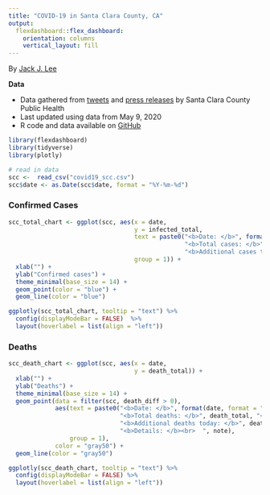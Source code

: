```yaml
---
title: "COVID-19 in Santa Clara County, CA"
output:
  flexdashboard::flex_dashboard:
    orientation: columns
    vertical_layout: fill
---
```


By [Jack J. Lee](https://www.jackjleescience.com)

**Data**

* Data gathered from [tweets](https://twitter.com/HealthySCC) and [press releases](https://www.sccgov.org/sites/phd/news/Pages/newsroom.aspx) by Santa Clara County Public Health
* Last updated using data from May 9, 2020
* R code and data available on [GitHub](https://github.com/jackjlee/covid19_scc)


```r
library(flexdashboard)
library(tidyverse)
library(plotly)

# read in data
scc <-  read_csv("covid19_scc.csv")
scc$date <- as.Date(scc$date, format = "%Y-%m-%d")

```

### Confirmed Cases
```r
scc_total_chart <- ggplot(scc, aes(x = date,
                                   y = infected_total,
                                   text = paste0("<b>Date: </b>", format(date, format = "%b %d"), "<br>",
                                                 "<b>Total cases: </b>", infected_total, "<br>",
                                                 "<b>Additional cases today: </b>", infected_diff),
                                   group = 1)) +
  xlab("") +
  ylab("Confirmed cases") +
  theme_minimal(base_size = 14) +
  geom_point(color = "blue") +
  geom_line(color = "blue")

ggplotly(scc_total_chart, tooltip = "text") %>%
  config(displayModeBar = FALSE)  %>%
  layout(hoverlabel = list(align = "left"))
```

### Deaths
```r
scc_death_chart <- ggplot(scc, aes(x = date,
                                   y = death_total)) +
  xlab("") +
  ylab("Deaths") +
  theme_minimal(base_size = 14) +
  geom_point(data = filter(scc, death_diff > 0),
             aes(text = paste0("<b>Date: </b>", format(date, format = "%b %d"), "<br>",
                               "<b>Total deaths: </b>", death_total, "<br>",
                               "<b>Additional deaths today: </b>", death_diff, "<br>",
                               "<b>Details: </b><br>  ", note),
                 group = 1),
             color = "gray50") +
  geom_line(color = "gray50")

ggplotly(scc_death_chart, tooltip = "text") %>%
  config(displayModeBar = FALSE) %>%
  layout(hoverlabel = list(align = "left"))
```
